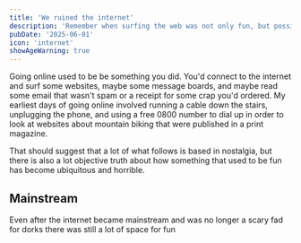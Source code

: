 ```yaml
---
title: 'We ruined the internet'
description: 'Remember when surfing the web was not only fun, but possible?'
pubDate: '2025-06-01'
icon: 'internet'
showAgeWarning: true
---
```


Going online used to be be something you did. You'd connect to the internet and surf some websites, maybe some message boards, and maybe read some email that wasn't spam or a receipt for some crap you'd ordered. My earliest days of going online involved running a cable down the stairs, unplugging the phone, and using a free 0800 number to dial up in order to look at websites about mountain biking that were published in a print magazine.

That should suggest that a lot of what follows is based in nostalgia, but there is also a lot objective truth about how something that used to be fun has become ubiquitous and horrible.

## Mainstream

Even after the internet became mainstream and was no longer a scary fad for dorks there was still a lot of space for fun
